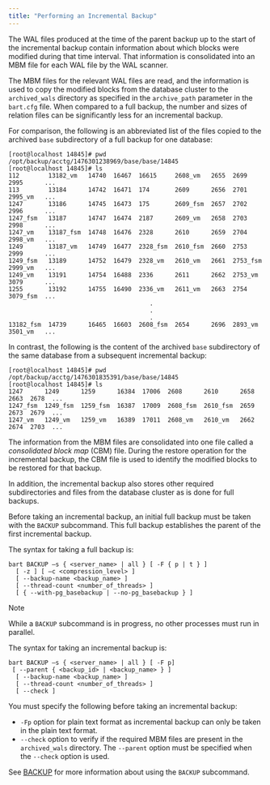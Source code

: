 ```yaml
---
title: "Performing an Incremental Backup"
---
```


<div id="performing_an_incremental_backup" class="registered_link"></div>


The WAL files produced at the time of the parent backup up to the start of the incremental backup contain information about which blocks were modified during that time interval. That information is consolidated into an MBM file for each WAL file by the WAL scanner.

The MBM files for the relevant WAL files are read, and the information is used to copy the modified blocks from the database cluster to the `archived_wals` directory as specified in the `archive_path` parameter in the `bart.cfg` file. When compared to a full backup, the number and sizes of relation files can be significantly less for an incremental backup.

For comparison, the following is an abbreviated list of the files copied to the archived `base` subdirectory of a full backup for one database:

    [root@localhost 14845]# pwd
    /opt/backup/acctg/1476301238969/base/base/14845
    [root@localhost 14845]# ls
    112        13182_vm   14740  16467  16615     2608_vm   2655  2699      2995      ...
    113        13184      14742  16471  174       2609      2656  2701      2995_vm   ...
    1247       13186      14745  16473  175       2609_fsm  2657  2702      2996      ...
    1247_fsm   13187      14747  16474  2187      2609_vm   2658  2703      2998      ...
    1247_vm    13187_fsm  14748  16476  2328      2610      2659  2704      2998_vm   ...
    1249       13187_vm   14749  16477  2328_fsm  2610_fsm  2660  2753      2999      ...
    1249_fsm   13189      14752  16479  2328_vm   2610_vm   2661  2753_fsm  2999_vm   ...
    1249_vm    13191      14754  16488  2336      2611      2662  2753_vm   3079      ...
    1255       13192      14755  16490  2336_vm   2611_vm   2663  2754      3079_fsm  ...
                                           .
                                           .
                                           .
    13182_fsm  14739      16465  16603  2608_fsm  2654      2696  2893_vm   3501_vm   ...

In contrast, the following is the content of the archived `base` subdirectory of the same database from a subsequent incremental backup:

    [root@localhost 14845]# pwd
    /opt/backup/acctg/1476301835391/base/base/14845
    [root@localhost 14845]# ls
    1247      1249      1259      16384  17006  2608      2610      2658  2663  2678  ...
    1247_fsm  1249_fsm  1259_fsm  16387  17009  2608_fsm  2610_fsm  2659  2673  2679  ...
    1247_vm   1249_vm   1259_vm   16389  17011  2608_vm   2610_vm   2662  2674  2703  ...

The information from the MBM files are consolidated into one file called a *consolidated block map* (CBM) file. During the restore operation for the incremental backup, the CBM file is used to identify the modified blocks to be restored for that backup.

In addition, the incremental backup also stores other required subdirectories and files from the database cluster as is done for full backups.

Before taking an incremental backup, an initial full backup must be taken with the `BACKUP` subcommand. This full backup establishes the parent of the first incremental backup.

The syntax for taking a full backup is:

    bart BACKUP –s { <server_name> | all } [ -F { p | t } ]
      [ -z ] [ –c <compression_level> ]
      [ --backup-name <backup_name> ]
      [ --thread-count <number_of_threads> ]
      [ { --with-pg_basebackup | --no-pg_basebackup } ]

<div class="note">

<div class="title">

Note

</div>

While a `BACKUP` subcommand is in progress, no other processes must run in parallel.

</div>

The syntax for taking an incremental backup is:

    bart BACKUP –s { <server_name> | all } [ -F p]
     [ --parent { <backup_id> | <backup_name> } ]
      [ --backup-name <backup_name> ]
      [ --thread-count <number_of_threads> ]
      [ --check ]

You must specify the following before taking an incremental backup:

-   `-Fp` option for plain text format as incremental backup can only be taken in the plain text format.
-   `--check` option to verify if the required MBM files are present in the `archived_wals` directory. The `--parent` option must be specified when the `--check` option is used.

See [BACKUP](../../04_using_bart/03_basic_bart_subcommand_usage/#backup) for more information about using the `BACKUP` subcommand.
